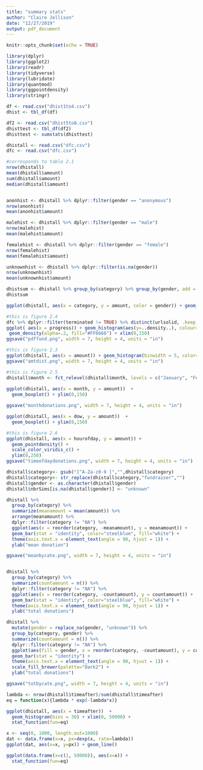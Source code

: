 ```yaml
---
title: "summary stats"
author: "Claire Jellison"
date: "12/27/2019"
output: pdf_document
---
```


```r
knitr::opts_chunk$set(echo = TRUE)
```

```r
library(dplyr)
library(ggplot2)
library(readr)
library(tidyverse)
library(lubridate)
library(quantmod)
library(ggpointdensity)
library(stringr)
```


```r
df <- read.csv("dhist1to4.csv")
dhist <- tbl_df(df)

df2 <- read.csv("dhist5to8.csv")
dhisttest <- tbl_df(df2)
dhisttest <- sumstats(dhisttest)

dhistall <- read.csv("dfc.csv")
dfc <- read.csv("dfc.csv")
```


```r
#corresponds to table 2.1
nrow(dhistall)
mean(dhistall$amount)
sum(dhistall$amount)
median(dhistall$amount)


anonhist <- dhistall %>% dplyr::filter(gender == "anonymous")
nrow(anonhist)
mean(anonhist$amount)

malehist <- dhistall %>% dplyr::filter(gender == "male")
nrow(malehist)
mean(malehist$amount)

femalehist <- dhistall %>% dplyr::filter(gender == "female")
nrow(femalehist)
mean(femalehist$amount)

unknownhist <- dhistall %>% dplyr::filter(is.na(gender))
nrow(unknownhist)
mean(unknownhist$amount)

dhistsum <- dhistall %>% group_by(category) %>% group_by(gender, add = TRUE) %>% summarize(total = n(), meand = mean(amount)) %>% arrange(desc(total), .by_group = TRUE)
dhistsum

ggplot(dhistall, aes(x = category, y = amount, color = gender)) + geom_boxplot() + ylim(0,150)  + theme(axis.text.x = element_text(angle = 90, hjust = 1))
```



```r
#this is figure 2.4 
dfc %>% dplyr::filter(terminated != TRUE) %>% distinct(urlsolid, .keep_all = TRUE) %>% mutate(progress = progress *100) %>%
ggplot( aes(x = progress)) + geom_histogram(aes(y=..density..), colour="black", fill="white") +
 geom_density(alpha=.2, fill="#FF6666") + xlim(0,150) 
ggsave("pdffund.png", width = 7, height = 4, units = "in")
```



```r
#this is figure 2.3
ggplot(dhistall, aes(x = amount)) + geom_histogram(binwidth = 5, color="steelblue", fill="white", position = "identity") + xlim(0,120) 
ggsave("amtdist.png", width = 7, height = 4, units = "in")
```


```r
#this is figure 2.5
dhistall$month <- fct_relevel(dhistall$month, levels = c("January", "February", "March", "April", "May", "June", "July", "August", "September", "October", "November", "December"))
                           
ggplot(dhistall, aes(x = month, y = amount))  +
  geom_boxplot() + ylim(0,150)

ggsave("monthdonations.png", width = 7, height = 4, units = "in")
```


```r
ggplot(dhistall, aes(x = dow, y = amount))  +
  geom_boxplot() + ylim(0,150)
```


```r
#this is figure 2.6
ggplot(dhistall, aes(x = hourofday, y = amount)) +
  geom_pointdensity() +
  scale_color_viridis_c() + 
  ylim(0,250)
ggsave("timeofdaydonations.png", width = 7, height = 4, units = "in")
```


```r
dhistall$category<- gsub("[^A-Za-z0-9 ]","",dhistall$category)
dhistall$category<- str_replace(dhistall$category,"fundraiser","")
dhistall$gender <- as.character(dhistall$gender)
dhistall$nbrSims[is.na(dhistall$gender)] <- "unknown"

dhistall %>%   
  group_by(category) %>% 
  summarize(meanamount = mean(amount)) %>% 
  arrange(meanamount) %>% 
  dplyr::filter(category != "NA") %>% 
  ggplot(aes(x = reorder(category, -meanamount), y = meanamount)) + 
  geom_bar(stat = "identity", color="steelblue", fill="white") +
  theme(axis.text.x = element_text(angle = 90, hjust = 1)) + 
  ylab("mean donation") 

ggsave("meanbycate.png", width = 7, height = 4, units = "in")


dhistall %>%   
  group_by(category) %>% 
  summarize(countamount = n()) %>% 
  dplyr::filter(category != "NA") %>% 
  ggplot(aes(x = reorder(category, -countamount), y = countamount)) + 
  geom_bar(stat = "identity", color="steelblue", fill="white") +
  theme(axis.text.x = element_text(angle = 90, hjust = 1)) + 
  ylab("total donations") 

dhistall %>%   
  mutate(gender = replace_na(gender, "unknown")) %>%
  group_by(category, gender) %>% 
  summarize(countamount = n()) %>% 
  dplyr::filter(category != "NA") %>% 
  ggplot(aes(fill = gender, x = reorder(category, -countamount), y = countamount)) + 
  geom_bar(stat = "identity") +
  theme(axis.text.x = element_text(angle = 90, hjust = 1)) + 
  scale_fill_brewer(palette="Dark2") + 
  ylab("total donations") 

ggsave("totbycate.png", width = 7, height = 4, units = "in")

```


```r
lambda <- nrow(dhistall$timeafter)/sum(dhistall$timeafter)
eq = function(x){lambda * exp(-lambda*x)}

ggplot(dhistall, aes(x = timeafter))  +
  geom_histogram(bins = 30) + xlim(0, 50000) + 
  stat_function(fun=eq)

x <- seq(0, 1000, length.out=1000)
dat <- data.frame(x=x, px=dexp(x, rate=lambda))
ggplot(dat, aes(x=x, y=px)) + geom_line()

ggplot(data.frame(x=c(1, 50000)), aes(x=x)) + 
  stat_function(fun=eq)

```


